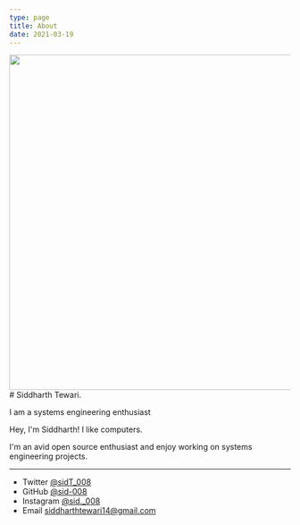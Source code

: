 ```yaml
---
type: page
title: About
date: 2021-03-19
---
```



<link rel="prefetch" href="/images/bg_16.jpg" width="2700" height="600" id="index" />
<img src="/images/bg_16.jpg" width="2700" height="600" id="index"> </img>
# Siddharth Tewari.

<div id="typewriter">
<p>
I am a systems engineering enthusiast 
</p>
</div>
Hey, I'm Siddharth! I like computers.


I'm an avid open source enthusiast and enjoy working on systems engineering projects.

---

- Twitter [@sidT_008](https://twitter.com/sidT_008)
- GitHub [@sid-008](https://github.com/sid-008)
- Instagram [@sid._008](https://instagram.com/sid_.008)
- Email siddharthtewari14@gmail.com
